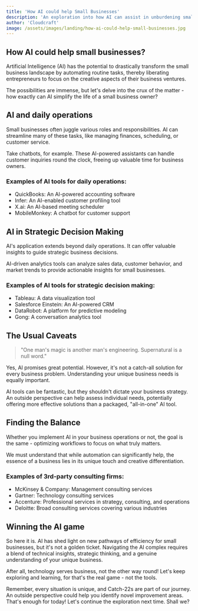 ```yaml
---
title: 'How AI could help Small Businesses'
description: 'An exploration into how AI can assist in unburdening small business owners from the minutiae of daily tasks and enable them to focus on creative aspects.'
author: 'Cloudcraft'
image: /assets/images/landing/how-ai-could-help-small-businesses.jpg
---
```


## How AI could help small businesses?

Artificial Intelligence (AI) has the potential to drastically transform the small business landscape by automating routine tasks, thereby liberating entrepreneurs to focus on the creative aspects of their business ventures.

The possibilities are immense, but let's delve into the crux of the matter - how exactly can AI simplify the life of a small business owner?

<ServicesBlurb /> 

## AI and daily operations 

Small businesses often juggle various roles and responsibilities. AI can streamline many of these tasks, like managing finances, scheduling, or customer service.

Take chatbots, for example. These AI-powered assistants can handle customer inquiries round the clock, freeing up valuable time for business owners.

### Examples of AI tools for daily operations:
 * QuickBooks: An AI-powered accounting software
 * Infer: An AI-enabled customer profiling tool
 * X.ai: An AI-based meeting scheduler
 * MobileMonkey: A chatbot for customer support

## AI in Strategic Decision Making

AI's application extends beyond daily operations. It can offer valuable insights to guide strategic business decisions. 

AI-driven analytics tools can analyze sales data, customer behavior, and market trends to provide actionable insights for small businesses.

### Examples of AI tools for strategic decision making:
 * Tableau: A data visualization tool
 * Salesforce Einstein: An AI-powered CRM
 * DataRobot: A platform for predictive modeling
 * Gong: A conversation analytics tool

<GetStartedBlurb />

## The Usual Caveats

<blockquote>"One man's magic is another man's engineering. Supernatural is a null word."</blockquote>
        
Yes, AI promises great potential. However, it's not a catch-all solution for every business problem. Understanding your unique business needs is equally important.

AI tools can be fantastic, but they shouldn't dictate your business strategy. An outside perspective can help assess individual needs, potentially offering more effective solutions than a packaged, "all-in-one" AI tool.

## Finding the Balance 

Whether you implement AI in your business operations or not, the goal is the same - optimizing workflows to focus on what truly matters. 

We must understand that while automation can significantly help, the essence of a business lies in its unique touch and creative differentiation. 

### Examples of 3rd-party consulting firms:
 * McKinsey & Company: Management consulting services
 * Gartner: Technology consulting services
 * Accenture: Professional services in strategy, consulting, and operations
 * Deloitte: Broad consulting services covering various industries

## Winning the AI game

So here it is. AI has shed light on new pathways of efficiency for small businesses, but it's not a golden ticket. Navigating the AI complex requires a blend of technical insights, strategic thinking, and a genuine understanding of your unique business. 

After all, technology serves business, not the other way round! Let's keep exploring and learning, for that's the real game - not the tools. 

Remember, every situation is unique, and Catch-22s are part of our journey. An outside perspective could help you identify novel improvement areas. That's enough for today! Let's continue the exploration next time. Shall we?
